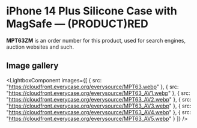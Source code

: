 
# iPhone 14 Plus Silicone Case with MagSafe — (PRODUCT)RED

<Callout type='info' emoji='👉🏻'>**MPT63ZM** is an order number for this product, used for search engines, auction websites and such.</Callout>

## Image gallery

<LightboxComponent
    images={[
      {
        src: "https://cloudfront.everycase.org/everysource/MPT63.webp"
      },
      {
        src: "https://cloudfront.everycase.org/everysource/MPT63_AV1.webp"
      },
      {
        src: "https://cloudfront.everycase.org/everysource/MPT63_AV2.webp"
      },
      {
        src: "https://cloudfront.everycase.org/everysource/MPT63_AV3.webp"
      },
      {
        src: "https://cloudfront.everycase.org/everysource/MPT63_AV4.webp"
      },
      {
        src: "https://cloudfront.everycase.org/everysource/MPT63_AV5.webp"
      }
    ]}
  />
